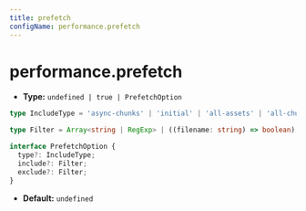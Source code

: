 ```yaml
---
title: prefetch
configName: performance.prefetch
---
```


# performance.prefetch

- **Type:** `undefined | true | PrefetchOption`

```ts
type IncludeType = 'async-chunks' | 'initial' | 'all-assets' | 'all-chunks';

type Filter = Array<string | RegExp> | ((filename: string) => boolean);

interface PrefetchOption {
  type?: IncludeType;
  include?: Filter;
  exclude?: Filter;
}
```

- **Default:** `undefined`


<RsbuildConig />
